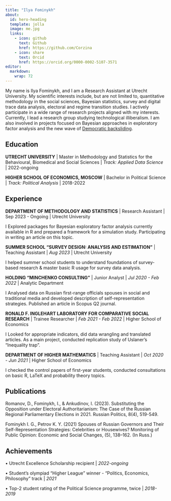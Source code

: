 ```yaml
---
title: "Ilya Fominykh"
about:
  id: hero-heading
  template: jolla
  image: me.jpg
  links:
    - icon: github
      text: Github
      href: https://github.com/Corzina
    - icon: share
      text: Orcid
      href: https://orcid.org/0000-0002-5107-3571
editor: 
  markdown: 
    wrap: 72
---
```


::: {#hero-heading}
My name is Ilya Fominykh, and I am a Research Assistant at Utrecht
University. My scientific interests include, but are not limited to,
quantitative methodology in the social sciences, Bayesian statistics,
survey and digital trace data analysis, electoral and regime transition
studies. I actively participate in a wide range of research projects
aligned with my interests. Currently, I lead a research group studying
technological illiberalism. I am also involved in projects focused on
Bayesian approaches in exploratory factor analysis and the new wave of
[Democratic
backsliding](https://en.wikipedia.org/wiki/Democratic_backsliding).

## Education

**UTRECHT UNIVERSITY** \| Master in Methodology and Statistics for the
Behavioural, Biomedical and Social Sciences \| *Track: Applied Data
Science* \| 2022-ongoing

**HIGHER SCHOOL OF ECONOMICS, MOSCOW** \| Bachelor in Political Science
\| *Track: Political Analysis* \| 2018-2022

## Experience

**DEPARTMENT OF METHODOLOGY AND STATISTICS** \| Research Assistant \|
Sep 2023 - Ongoing \| Utrecht University

I Explored packages for Bayesian exploratory factor analysis currently
available in R and prepared a framework for a simulation study.
Participating in writing an article on this topic.

**SUMMER SCHOOL "SURVEY DESIGN: ANALYSIS AND ESTIMATION"** \| Teaching
Assistant \| *Aug 2023* \| Utrecht University

I helped summer school students to understand foundations of
survey-based research & master basic R usage for survey data analysis.

**HOLDING "MINCHENKO CONSULTING"** \| Junior Analyst \| *Jul 2020 - Feb
2022* \| Analytic Department

I Analysed data on Russian first-range officials spouses in social and
traditional media and developed description of self-representation
strategies. Published an article in Scopus Q2 journal.

**RONALD F. INGLEHART LABORATORY FOR COMPARATIVE SOCIAL RESEARCH** \|
Trainee Researcher \| *Feb 2021 - Feb 2022* \| Higher School of
Economics

I Looked for appropriate indicators, did data wrangling and translated
articles. As a main project, conducted replication study of Uslaner's
"Inequality trap".

**DEPARTMENT OF HIGHER MATHEMATICS** \| Teaching Assistant \| *Oct
2020 - Jun 2021* \| Higher School of Economics

I checked the control papers of first-year students, conducted
consultations on basic R, LaTeX and probability theory topics.

## Publications

Romanov, D., Fominykh, I., & Ankudinov, I. (2023). Substituting the
Opposition under Electoral Authoritarianism: The Case of the Russian
Regional Parliamentary Elections in 2021. Russian Politics, 8(4),
519-549.

Fominykh I. G., Petrov K. Y. (2021) Spouses of Russian Governors and
Their Self-Representation Strategies: Celebrities or Housewives?
Monitoring of Public Opinion: Economic and Social Changes, (5),
138--162. (In Russ.)

## Achievements

• Utrecht Excellence Scholarship recipient \| *2022-ongoing*

• Student's olympiad "Higher League" winner - "Politics, Economics,
Philosophy" track \| *2021*

• Top-2 student rating of the Political Science programme, twice \|
*2018-2019*


:::
